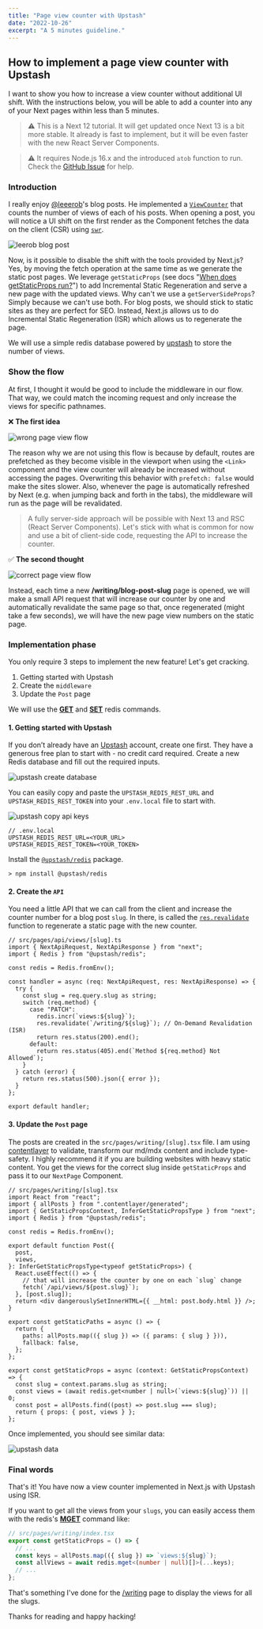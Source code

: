 ```yaml
---
title: "Page view counter with Upstash"
date: "2022-10-26"
excerpt: "A 5 minutes guideline."
---
```


## How to implement a page view counter with Upstash

I want to show you how to increase a view counter without additional UI shift. With the instructions below, you will be able to add a counter into any of your Next pages within less than 5 minutes.

> ⚠️ This is a Next 12 tutorial. It will get updated once Next 13 is a bit more stable. It already is fast to implement, but it will be even faster with the new React Server Components.

> ⚠️ It requires Node.js 16.x and the introduced `atob` function to run. Check the [GitHub Issue](https://github.com/upstash/upstash-redis/issues/216#issuecomment-1280636588) for help.

### Introduction

I really enjoy [@leeerob](https://twitter.com/leeerob)'s blog posts. He implemented a [`ViewCounter`](https://github.com/leerob/leerob.io/blob/main/components/ViewCounter.tsx) that counts the number of views of each of his posts. When opening a post, you will notice a UI shift on the first render as the Component fetches the data on the client (CSR) using [`swr`](https://swr.vercel.app).

![leerob blog post](/assets/blog/page-views/leerob-refresh-page-views.gif)

Now, is it possible to disable the shift with the tools provided by Next.js? Yes, by moving the fetch operation at the same time as we generate the static post pages. We leverage `getStaticProps` (see docs "[When does getStaticProps run?](https://nextjs.org/docs/basic-features/data-fetching/get-static-props#when-does-getstaticprops-run)") to add Incremental Static Regeneration and serve a new page with the updated views.
Why can't we use a `getServerSideProps`? Simply because we can't use both. For blog posts, we should stick to static sites as they are perfect for SEO. Instead, Next.js allows us to do Incremental Static Regeneration (ISR) which allows us to regenerate the page.

We will use a simple redis database powered by [upstash](https://upstash.com) to store the number of views.

### Show the flow

At first, I thought it would be good to include the middleware in our flow. That way, we could match the incoming request and only increase the views for specific pathnames.

❌ **The first idea**

![wrong page view flow](/assets/blog/page-views/excalidraw-flow.png)

The reason why we are not using this flow is because by default, routes are prefetched as they become visible in the viewport when using the `<Link>` component and the view counter will already be increased without accessing the pages. Overwriting this behavior with `prefetch: false` would make the sites slower. Also, whenever the page is automatically refreshed by Next (e.g. when jumping back and forth in the tabs), the middleware will run as the page will be revalidated.

> A fully server-side approach will be possible with Next 13 and RSC (React Server Components). Let's stick with what is common for now and use a bit of client-side code, requesting the API to increase the counter.

✅ **The second thought**

![correct page view flow](/assets/blog/page-views/excalidraw-flow-2.png)

Instead, each time a new **/writing/blog-post-slug** page is opened, we will make a small API request that will increase our counter by one and automatically revalidate the same page so that, once regenerated (might take a few seconds), we will have the new page view numbers on the static page.

### Implementation phase

You only require 3 steps to implement the new feature! Let's get cracking.

1. Getting started with Upstash
2. Create the `middleware`
3. Update the `Post` page

We will use the [**GET**](https://redis.io/commands/get/) and [**SET**](https://redis.io/commands/set/) redis commands.

#### 1. Getting started with Upstash

If you don’t already have an [Upstash](http://console.upstash.com/) account, create one first. They have a generous free plan to start with - no credit card required. Create a new Redis database and fill out the required inputs.

![upstash create database](/assets/blog/page-views/upstash-create-db.png)

You can easily copy and paste the `UPSTASH_REDIS_REST_URL` and `UPSTASH_REDIS_REST_TOKEN` into your `.env.local` file to start with.

![upstash copy api keys](/assets/blog/page-views/upstash-api-keys.png)

```
// .env.local
UPSTASH_REDIS_REST_URL=<YOUR_URL>
UPSTASH_REDIS_REST_TOKEN=<YOUR_TOKEN>
```

Install the [`@upstash/redis`](https://www.npmjs.com/package/@upstash/redis) package.

```shell
> npm install @upstash/redis
```

#### 2. Create the `API`

You need a little API that we can call from the client and increase the counter number for a blog post `slug`. In there, is called the [`res.revalidate`](https://nextjs.org/docs/api-routes/response-helpers) function to regenerate a static page with the new counter.

```tsx
// src/pages/api/views/[slug].ts
import { NextApiRequest, NextApiResponse } from "next";
import { Redis } from "@upstash/redis";

const redis = Redis.fromEnv();

const handler = async (req: NextApiRequest, res: NextApiResponse) => {
  try {
    const slug = req.query.slug as string;
    switch (req.method) {
      case "PATCH":
        redis.incr(`views:${slug}`);
        res.revalidate(`/writing/${slug}`); // On-Demand Revalidation (ISR)
        return res.status(200).end();
      default:
        return res.status(405).end(`Method ${req.method} Not Allowed`);
    }
  } catch (error) {
    return res.status(500).json({ error });
  }
};

export default handler;
```

#### 3. Update the `Post` page

The posts are created in the `src/pages/writing/[slug].tsx` file. I am using [contentlayer](http://contentlayer.dev/) to validate, transform our md/mdx content and include type-safety. I highly recommend it if you are building websites with heavy static content. You get the views for the correct slug inside `getStaticProps` and pass it to our `NextPage` Component.

```tsx
// src/pages/writing/[slug].tsx
import React from "react";
import { allPosts } from ".contentlayer/generated";
import { GetStaticPropsContext, InferGetStaticPropsType } from "next";
import { Redis } from "@upstash/redis";

const redis = Redis.fromEnv();

export default function Post({
  post,
  views,
}: InferGetStaticPropsType<typeof getStaticProps>) {
  React.useEffect(() => {
    // that will increase the counter by one on each `slug` change
    fetch(`/api/views/${post.slug}`);
  }, [post.slug]);
  return <div dangerouslySetInnerHTML={{ __html: post.body.html }} />;
}

export const getStaticPaths = async () => {
  return {
    paths: allPosts.map(({ slug }) => ({ params: { slug } })),
    fallback: false,
  };
};

export const getStaticProps = async (context: GetStaticPropsContext) => {
  const slug = context.params.slug as string;
  const views = (await redis.get<number | null>(`views:${slug}`)) || 0;
  const post = allPosts.find((post) => post.slug === slug);
  return { props: { post, views } };
};
```

Once implemented, you should see similar data:

![upstash data](/assets/blog/page-views/upstash-data.png)

### Final words

That's it! You have now a view counter implemented in Next.js with Upstash using ISR.

If you want to get all the views from your `slugs`, you can easily access them with the redis's [**MGET**](https://redis.io/commands/mget/) command like:

```ts
// src/pages/writing/index.tsx
export const getStaticProps = () => {
  // ...
  const keys = allPosts.map(({ slug }) => `views:${slug}`);
  const allViews = await redis.mget<(number | null)[]>(...keys);
  // ...
};
```

That's something I've done for the [/writing](/writing) page to display the views for all the slugs.

Thanks for reading and happy hacking!
